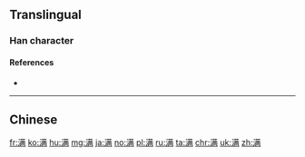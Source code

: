 {{also|滿}}
==Translingual==
{{Han simplified forms|滿|満|满}}

===Han character===
{{Han char|rn=85|rad=水|as=10|sn=13|four=|canj=ETMB|ids=⿰氵⿱艹两}}

====References====
* {{Han ref|kx=0643.241|hdz=31694.010|uh=6EE1|ud=28385}}

----

==Chinese==
{{zh-see|滿}}

[[fr:满]]
[[ko:满]]
[[hu:满]]
[[mg:满]]
[[ja:满]]
[[no:满]]
[[pl:满]]
[[ru:满]]
[[ta:满]]
[[chr:满]]
[[uk:满]]
[[zh:满]]
